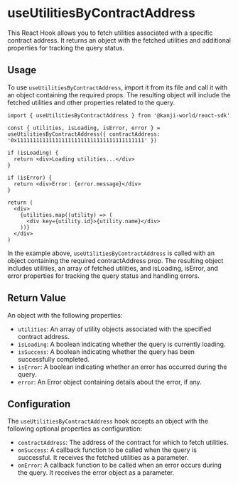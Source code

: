 # useUtilitiesByContractAddress
This React Hook allows you to fetch utilities associated with a specific contract address. It returns an object with the fetched utilities and additional properties for tracking the query status.

## Usage
To use `useUtilitiesByContractAddress`, import it from its file and call it with an object containing the required props. The resulting object will include the fetched utilities and other properties related to the query.

```tsx
import { useUtilitiesByContractAddress } from '@kanji-world/react-sdk'

const { utilities, isLoading, isError, error } = useUtilitiesByContractAddress({ contractAddress: '0x1111111111111111111111111111111111111111' })

if (isLoading) {
  return <div>Loading utilities...</div>
}

if (isError) {
  return <div>Error: {error.message}</div>
}

return (
  <div>
    {utilities.map((utility) => (
      <div key={utility.id}>{utility.name}</div>
    ))}
  </div>
)
```

In the example above, `useUtilitiesByContractAddress` is called with an object containing the required contractAddress prop. The resulting object includes utilities, an array of fetched utilities, and isLoading, isError, and error properties for tracking the query status and handling errors.

## Return Value
An object with the following properties:

- `utilities`: An array of utility objects associated with the specified contract address.
- `isLoading`: A boolean indicating whether the query is currently loading.
- `isSuccess`: A boolean indicating whether the query has been successfully completed.
- `isError`: A boolean indicating whether an error has occurred during the query.
- `error`: An Error object containing details about the error, if any.

## Configuration
The `useUtilitiesByContractAddress` hook accepts an object with the following optional properties as configuration:

- `contractAddress`: The address of the contract for which to fetch utilities.
- `onSuccess`: A callback function to be called when the query is successful. It receives the fetched utilities as a parameter.
- `onError`: A callback function to be called when an error occurs during the query. It receives the error object as a parameter.

